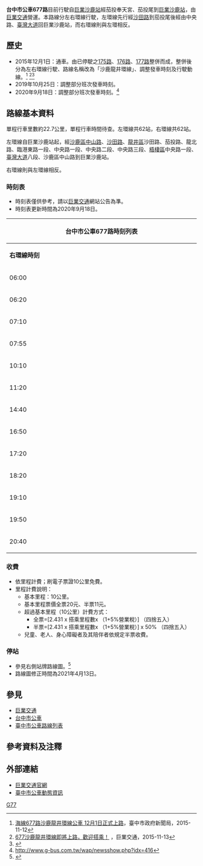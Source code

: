 {{Infobox Bus Route
| image= [[File:GEYA_bus_776-U8(1).jpg|300px]]
| number= 台中市公車677路
| manager= [[臺中市公共運輸處|臺中市公共運輸處]]
| operator= [[巨業交通|巨業交通]]
| garage=
| length= 約22.7公里
| time= 約60分
| start= [[巨業交通沙鹿站|巨業沙鹿站]]
| via= [[File:ROC_Taiwan_Railways_Administration_Logo.svg|20px]] [[沙鹿車站|沙鹿車站]]<br>[[光田綜合醫院|沙鹿光田醫院]]<br>[[File:ROC_Taiwan_Railways_Administration_Logo.svg|20px]] [[龍井車站|龍井車站]]<br>龍井區公所<br>竹坑口<br>茄投-{庄}-<br>龍井國小<br>龍井市場<br>永寧國小<br>梧棲童綜合醫院<br>[[臺中市立中港高級中學|中港高中]]
| end= [[巨業交通沙鹿站|巨業沙鹿站]]
| level= '''右環：'''06:00 - 20:40<br>'''左環：'''06:10 - 21:40
| frequency= 固定班次
| Other_route=
| vehicle=
| Fare= 依里程計費
| compete=
| bgcolor= brown
| fontcolor= white
}}

'''台中市公車677路'''目前行駛自[[巨業交通沙鹿站|巨業沙鹿站]]經茄投奉天宮、茄投尾到[[巨業交通沙鹿站|巨業沙鹿站]]，由[[巨業交通|巨業交通]]營運。本路線分左右環線行駛，左環線先行經[[沙田路_(台中市)|沙田路]]到茄投尾後經由中央路、[[臺灣大道|臺灣大道]]回巨業沙鹿站，而右環線則與左環相反。

==歷史==
*2015年12月1日：通車。由已停駛之[[台中市公車175路|175路]]、[[台中市公車176路|176路]]、[[台中市公車177路|177路]]整併而成，整併後分為左右環線行駛、路線名稱改為「沙鹿龍井環線」、調整發車時刻及行駛動線。<ref>[http://www.taichung.gov.tw/ct.asp?xItem=1569719&ctNode=712&mp=100010 海線677路沙鹿龍井環線公車 12月1日正式上路]，臺中市政府新聞局，2015-11-12</ref> <ref>[http://www.g-bus.com.tw/htm/shownew.php?idx=206 677沙鹿龍井環線即將上路，歡迎搭乘！] {{Wayback|url=http://www.g-bus.com.tw/htm/shownew.php?idx=206 |date=20190514184023 }}，巨業交通，2015-11-13</ref><ref>{{Cite web |url=http://udn.com/news/story/9/1311756-677%E8%B7%AF%E6%B2%99%E9%B9%BF%E9%BE%8D%E4%BA%95%E7%92%B0%E7%B7%9A%E5%85%AC%E8%BB%8A--12/1%E4%B8%8A%E8%B7%AF |title=677路沙鹿龍井環線公車 12/1上路 |access-date=2015-12-02 |archive-date=2019-05-17 |archive-url=https://web.archive.org/web/20190517214231/https://udn.com/news/story/9/1311756-677%E8%B7%AF%E6%B2%99%E9%B9%BF%E9%BE%8D%E4%BA%95%E7%92%B0%E7%B7%9A%E5%85%AC%E8%BB%8A--12/1%E4%B8%8A%E8%B7%AF |dead-url=no }}</ref>
*2019年10月25日：調整部分班次發車時刻。
*2020年9月18日：調整部分班次發車時刻。<ref>http://www.g-bus.com.tw/wap/newsshow.php?idx=416</ref>

==路線基本資料==
單程行車里數約22.7公里，單程行車時間待查。左環線共62站，右環線共62站。

左環線自巨業沙鹿站起，經[[沙鹿區|沙鹿區]][[中山路_(沙鹿區)|中山路]]、[[沙田路_(台中市)|沙田路]]、[[龍井區|龍井區]]沙田路、茄投路、龍北路、臨港東路一段、中央路一段、中央路二段、中央路三段、[[梧棲區|梧棲區]]中央路一段、[[臺灣大道|臺灣大道]]八段、沙鹿區中山路到巨業沙鹿站。

右環線則與左環線相反。

===時刻表===
*時刻表僅供參考，請以[[巨業交通|巨業交通]]網站公告為準。
*時刻表更新時間為2020年9月18日。
{| class="wikitable collapsible collapsed" style="width:70%;text-align:center"
|-style="text-align:center;"
! colspan="4" style="text-align:center" | 台中市公車677路時刻列表
|-style="background:green; color:snow"
|style="width:15%"|'''右環線時刻'''||style="width:20%"|'''右環線備註''' ||style="width:15%"|'''左環線時刻'''||style="width:20%"|'''左環線備註'''  
|-
| 06:00 || - || 06:10 || -
|-
| 06:20 || - || 06:30 || -
|-
| 07:10 || - || 07:15 || -
|-
| 07:55 || - || 08:30 || -
|-
| 10:10 || - || 09:25 || -
|-
| 11:20 || - || 12:20 || -
|-
| 14:40 || - || 13:50 || -
|-
| 16:50 || - || 16:35 || -
|-
| 17:20 || - || 17:05 || -
|-
| 18:20 || - || 17:55 || -
|-
| 19:10 || - || 18:50 || -
|-
| 19:50 || - || 20:00 || -　
|-
| 20:40 || - || 21:40 || -
|-　　　
|}

===收費===
*依里程計費；刷電子票證10公里免費。
*里程計費說明：
**基本里程：10公里。
**基本里程票價全票20元、半票11元。
**超過基本里程（10公里）計費方式：
***全票=[2.431 x 搭乘里程數x （1+5%營業稅）] （四捨五入）
***半票=[2.431 x 搭乘里程數x （1+5%營業稅）] x 50% （四捨五入）
**兒童、老人、身心障礙者及其陪伴者依規定半票收費。

===停站===
*參見右側站牌路線圖。<ref>{{Cite web |url=http://ilearn.fcu.edu.tw/bbcswebdav/users/t98023/TCBline.pdf |title=第三方獨立繪製路線時刻一覽 |accessdate=2015-11-29 |archive-date=2013-10-12 |archive-url=https://web.archive.org/web/20131012090254/http://ilearn.fcu.edu.tw/bbcswebdav/users/t98023/TCBline.pdf |dead-url=yes }}</ref>
*路線圖修正時間為2021年4月13日。

{{BS-map
|title=台中市公車677路站牌
|legend=0
|lua=1
|map=
KBHFa~~'''[[巨業交通沙鹿站|巨業沙鹿站]]'''
BS2+l\BS2+r
'''右環線行駛方向 ↓'''~~! !STR\STR~~'''↓ 左環線行駛方向'''
第一銀行（沙鹿分行）! !HST\HST~~沙鹿市場
中港國小! !HST\HST~~[[File:ROC_Taiwan_Railways_Administration_Logo.svg|20px]] [[沙鹿車站|沙鹿車站]]
臺灣大道民和路口! !HST\HST~~沙鹿光田醫院
東大庄! !HST\HST~~興仁里（沙田路）
體育館前! !HST\HST~~沙田光華路口
童綜合醫院（梧棲院區）! !HST\HST~~文光國小
邱厝庄! !HST\HST~~沙田天仁街口
大庄（浩天宮）! !HST\HST~~南勢里
大庄橋! !HST\HST~~沙田太平路口
珍珠港! !HST\HST~~龍山國小（山腳里）
興農里! !HST\HST~~南山腳
興農中排! !HST\HST~~鷺山
八張犁! !HST\HST~~龍目井
興農社區 ! !HST\HST~~龍泉
永寧國小! !HST\HST~~[[File:ROC_Taiwan_Railways_Administration_Logo.svg|20px]] [[龍井車站|龍井車站]]
園子! !HST\HST~~龍井區公所
永寧-{里}-! !HST\HST~~龍井加油站
中央永興路口! !HST\HST~~龍崗
百姓公! !HST\HST~~深水
安良港! !HST\HST~~村內入口
海尾巷! !HST\HST~~竹坑口
高園子! !HST\HST~~莊頭
崙仔頂! !HST\HST~~上莊頭
忠和! !HST\HST~~茄投奉天宮
一號橋! !HST\HST~~茄投中
三德! !HST\HST~~茄投尾
龍井市場! !HST\HST~~茄投中
海埔厝庄頭! !HST\HST~~茄投奉天宮
龍津! !HST\HST~~龍井國小
二號橋! !HST\HST~~南田中
臨港東中央路口! !HST\HST~~福田宮
龍北路口! !HST\HST~~田中社區
STRl\STRr
}}

==參見==
*[[巨業交通|巨業交通]]
*[[台中市公車|台中市公車]]
*[[臺中市公車路線列表|臺中市公車路線列表]]

==參考資料及注釋==
<div class="references-2column">
<references />
</div>

==外部連結==
*[http://www.g-bus.com.tw 巨業交通官網] {{Wayback|url=http://www.g-bus.com.tw/ |date=20150929073142 }} 
*[http://citybus.taichung.gov.tw/ebus 臺中市公車動態資訊] {{Wayback|url=http://citybus.taichung.gov.tw/ebus |date=20210628133542 }} 

{{臺中市市區公車}}

[[Category:台中市公車路線|G77]]